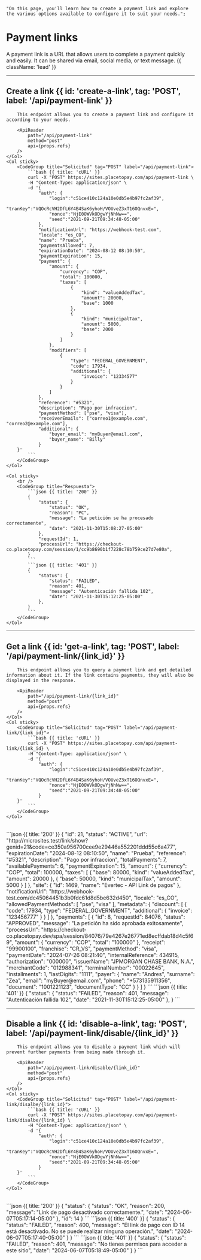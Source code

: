     "On this page, you'll learn how to create a payment link and explore the various options available to configure it to suit your needs.";



# Payment links

A payment link is a URL that allows users to complete a payment quickly and easily. It can be shared via email, social media, or text message. {{ className: 'lead' }}

---

## Create a link {{ id: 'create-a-link', tag: 'POST', label: '/api/payment-link' }}


<Row>
    <Col>

        This endpoint allows you to create a payment link and configure it according to your needs.

        <ApiReader
            path="/api/payment-link"
            method="post"
            api={props.refs}
        />
    </Col>
    <Col sticky>
        <CodeGroup title="Solicitud" tag="POST" label="/api/payment-link">
            ```bash {{ title: 'cURL' }}
            curl -X "POST" https://sites.placetopay.com/api/payment-link \
            -H "Content-Type: application/json" \
            -d '{
                "auth": {
                    "login":"c51ce410c124a10e0db5e4b97fc2af39",
                    "tranKey":"VQOcRcVH2DfL6Y4B4SaK6yhoH/VOUveZ3xT16OQnvxE=",
                    "nonce":"NjE0OWVkODgwYjNhNw==",
                    "seed":"2021-09-21T09:34:48-05:00"
                },
                "notificationUrl": "https://webhook-test.com",
                "locale": "es_CO",
                "name": "Prueba",
                "paymentsAllowed": 7,
                "expirationDate": "2024-08-12 08:10:50",
                "paymentExpiration": 15,
                "payment": {
                    "amount": {
                        "currency": "COP",
                        "total": 100000,
                        "taxes": [
                            {
                                "kind": "valueAddedTax",
                                "amount": 20000,
                                "base": 1000
                            },
                            {
                                "kind": "municipalTax",
                                "amount": 5000,
                                "base": 2000
                            }
                        ]
                    },
                    "modifiers": [
                        {
                            "type": "FEDERAL_GOVERNMENT",
                            "code": 17934,
                            "additional": {
                                "invoice": "12334577"
                            }
                        }
                    ]
                },
                "reference": "#5321",
                "description": "Pago por infraccion",
                "paymentMethod": ["pse", "visa"],
                "receiverEmails": ["correo1@example.com", "correo2@example.com"],
                "additional": {
                    "buyer_email": "myBuyer@email.com",
                    "buyer_name": "Billy"
                }
        }'
            ```
        </CodeGroup>
    </Col>
</Row>

<Row>
    <Col>
        <ApiReader
            path="/api/payment-link"
            method="post"
            type="response"
            api={props.refs}
        />
    </Col>

    <Col sticky>
        <br />
        <CodeGroup title="Respuesta">
            ```json {{ title: '200' }}
            {
                "status": {
                    "status": "OK",
                    "reason": "PC",
                    "message": "La petición se ha procesado correctamente",
                    "date": "2021-11-30T15:08:27-05:00"
                },
                "requestId": 1,
                "processUrl": "https://checkout-co.placetopay.com/session/1/cc9b8690b1f7228c78b759ce27d7e80a",
            }
            ```
            ```json {{ title: '401' }}
            {
                "status": {
                    "status": "FAILED",
                    "reason": 401,
                    "message": "Autenticación fallida 102",
                    "date": "2021-11-30T15:12:25-05:00"
                },
            }
            ```
        </CodeGroup>
    </Col>
</Row>

---

## Get a link {{ id: 'get-a-link', tag: 'POST', label: '/api/payment-link/{link_id}' }}

<Row>
    <Col>

        This endpoint allows you to query a payment link and get detailed information about it. If the link contains payments, they will also be displayed in the response.

        <ApiReader
            path="/api/payment-link/{link_id}"
            method="post"
            api={props.refs}
        />
    </Col>
    <Col sticky>
        <CodeGroup title="Solicitud" tag="POST" label="/api/payment-link/{link_id}">
            ```bash {{ title: 'cURL' }}
            curl -X "POST" https://sites.placetopay.com/api/payment-link/{link_id} \
            -H "Content-Type: application/json" \
            -d '{
                "auth": {
                    "login":"c51ce410c124a10e0db5e4b97fc2af39",
                    "tranKey":"VQOcRcVH2DfL6Y4B4SaK6yhoH/VOUveZ3xT16OQnvxE=",
                    "nonce":"NjE0OWVkODgwYjNhNw==",
                    "seed":"2021-09-21T09:34:48-05:00"
                }
        }'
            ```
        </CodeGroup>
    </Col>
</Row>

<Row>
    <Col>
        <ApiReader
            path="/api/payment-link/{link_id}"
            method="post"
            type="response"
            api={props.refs}
        />
    </Col>
    <Col sticky>
        <br />
        <CodeGroup title="Respuesta">
            ```json {{ title: '200' }}
            {
                "id": 21,
                "status": "ACTIVE",
                "url": "http://microsites.test/link/show?genid=21&code=ce350a956700cee9e29446a552201ddd55c6a477",
                "expirationDate": "2024-08-12 08:10:50",
                "name": "Prueba",
                "reference": "#5321",
                "description": "Pago por infraccion",
                "totalPayments": 7,
                "availablePayments": 6,
                "paymentExpiration": 15,
                "amount": {
                  "currency": "COP",
                  "total": 100000,
                  "taxes": [
                    {
                      "base": 80000,
                      "kind": "valueAddedTax",
                      "amount": 20000
                    },
                    {
                      "base": 50000,
                      "kind": "municipalTax",
                      "amount": 5000
                    }
                  ]
                },
                "site": {
                    "id": 1469,
                    "name": "Evertec - API Link de pagos"
                },
                "notificationUrl": "https://webhook-test.com/dc45064451b3b0fdc61d8d5be632d450",
                "locale": "es_CO",
                "allowedPaymentMethods": [
                  "pse",
                  "visa"
                ],
                "metadata": {
                  "discount": [
                    {
                      "code": 17934,
                      "type": "FEDERAL_GOVERNMENT",
                      "additional": {
                        "invoice": "123456777"
                      }
                    }
                  ]
                },
                "payments": [
                    {
                      "id": 8,
                      "requestId": 84076,
                      "status": "APPROVED",
                      "message": "La petición ha sido aprobada exitosamente",
                      "processUrl": "https://checkout-co.placetopay.dev/spa/session/84076/79e4267e26771ed8ecffdab18d4c5f69",
                      "amount": {
                        "currency": "COP",
                        "total": "100000"
                      },
                      "receipt": "99900100",
                      "franchise": "CR_VS",
                      "paymentMethod": "visa",
                      "paymentDate": "2024-07-26 08:21:40",
                      "internalReference": 434915,
                      "authorization": "000000",
                      "issuerName": "JPMORGAN CHASE BANK, N.A.",
                      "merchantCode": "012988341",
                      "terminalNumber": "00022645",
                      "installments": 1,
                      "lastDigits": "1111",
                      "payer": {
                          "name": "Andres",
                          "surname": "Zea",
                          "email": "myBuyer@email.com",
                          "phone": "+573135911356",
                          "document": "1001221123",
                          "documentType": "CC"
                      }
                  }
                ]
            }
            ```
            ```json {{ title: '401' }}
            {
                "status": {
                    "status": "FAILED",
                    "reason": 401,
                    "message": "Autenticación fallida 102",
                    "date": "2021-11-30T15:12:25-05:00"
                },
            }
            ```
        </CodeGroup>
    </Col>
</Row>

---

## Disable a link {{ id: 'disable-a-link', tag: 'POST', label: '/api/payment-link/disable/{link_id}' }}

<Row>
    <Col>

        This endpoint allows you to disable a payment link which will prevent further payments from being made through it.

        <ApiReader
            path="/api/payment-link/disable/{link_id}"
            method="post"
            api={props.refs}
        />
    </Col>
    <Col sticky>
        <CodeGroup title="Solicitud" tag="POST" label="/api/payment-link/disalbe/{link_id}">
            ```bash {{ title: 'cURL' }}
            curl -X "POST" https://sites.placetopay.com/api/payment-link/disalbe/{link_id} \
            -H "Content-Type: application/json" \
            -d '{
                "auth": {
                    "login":"c51ce410c124a10e0db5e4b97fc2af39",
                    "tranKey":"VQOcRcVH2DfL6Y4B4SaK6yhoH/VOUveZ3xT16OQnvxE=",
                    "nonce":"NjE0OWVkODgwYjNhNw==",
                    "seed":"2021-09-21T09:34:48-05:00"
                }
        }'
            ```
        </CodeGroup>
    </Col>
</Row>

<Row>
    <Col>
        <ApiReader
            path="/api/payment-link/disable/{link_id}"
            method="post"
            type="response"
            api={props.refs}
        />
    </Col>
    <Col sticky>
        <br />
        <CodeGroup title="Respuesta">
            ```json {{ title: '200' }}
            {
                "status": {
                    "status": "OK",
                    "reason": 200,
                    "message": "Link de pago desactivado correctamente.",
                    "date": "2024-06-07T05:17:14-05:00"
                },
                "id": 14
            }
            ```
            ```json {{ title: '400' }}
            {
                "status": {
                    "status": "FAILED",
                    "reason": 400,
                    "message": "El link de pago con ID 14 está desactivado. No se puede realizar ninguna operación.",
                    "date": "2024-06-07T05:17:40-05:00"
                }
            }
            ```
            ```json {{ title: '401' }}
            {
                "status": {
                    "status": "FAILED",
                    "reason": 401,
                    "message": "No tienes permisos para acceder a este sitio",
                    "date": "2024-06-07T05:18:49-05:00"
                }
            }
            ```
        </CodeGroup>
    </Col>
</Row>